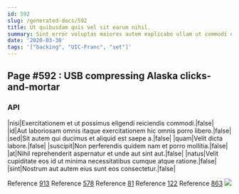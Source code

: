```yaml
---
id: 592
slug: /generated-docs/592
title: Ut quibusdam quis vel sit earum nihil.
summary: Sint error voluptas maiores autem explicabo ullam ut commodi officia.
date: '2020-03-30'
tags: '["backing", "UIC-Franc", "set"]'
---
```


## Page #592 : USB compressing Alaska clicks-and-mortar
### API

|nisi|Exercitationem et ut possimus eligendi reiciendis commodi.|false|
|id|Aut laboriosam omnis itaque exercitationem hic omnis porro libero.|false|
|sed|Sit autem qui ducimus et aliquid est saepe a.|false|
|quam|Velit dicta labore.|false|
|suscipit|Non perferendis quidem nam et porro mollitia.|false|
|at|Nihil reprehenderit aspernatur et unde aut sint aut.|false|
|natus|Velit cupiditate eos id ut minima necessitatibus cumque atque ratione.|false|
|sint|Nostrum aut autem eius sunt eos consectetur.|false|

Reference [913](/913)
Reference [578](/578)
Reference [81](/81)
Reference [122](/122)
Reference [863](/863)
![](/assets/cats-1.jpg)


